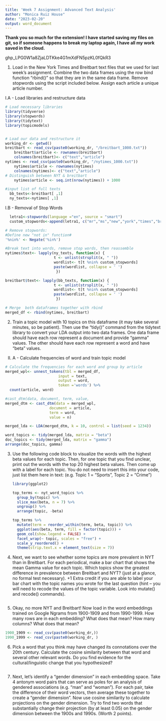 ```yaml
---
title: 'Week 7 Assignment: Advanced Text Analysis'
author: "Monica Ruiz House"
date: "2023-02-20"
output: word_document
---
```


**Thank you so much for the extension! I have started saving my files on git, so if someone happens to break my laptop again, I have all my work saved in the cloud.**

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

1.  Load in the New York Times and Breitbart text files that we used for last week's assignment. Combine the two data frames using the row bind function "rbind()" so that they are in the same data frame. Remove stopwords using the script included below. Assign each article a unique article number.

I.A - Load libraries and restructure data
```r
# Load necessary libraries 
library(tidyverse)
library(stopwords)
library(tidytext)
library(topicmodels)


# Load our data and restructure it 
working_dr <- getwd()
breitbart <- read_csv(paste0(working_dr, "/breitbart_1000.txt"))
    breitbart$article <- rownames(breitbart)
    colnames(breitbart)<- c("text","article")
nytimes <- read_csv(paste0(working_dr, "/nytimes_1000.txt"))
    nytimes$article <- rownames(nytimes)
    colnames(nytimes)<- c("text","article")
# Distinguish between NYT & breitbart
    nytimes$article <- seq.int(nrow(nytimes)) + 1000

#input list of full texts
  bb_texts<-breitbart[ ,1]
  ny_texts<-nytimes[ ,1]
```

I.B - Removal of Stop Words
``` r
  letra1<-stopwords(language ="en", source = "smart")
  custom_stopwords<-append(letra1, c("mr","ms","new","york","times","breitbart","follow","twitter","facebook", "a", "p", "h", "s"))

# Remove stopwords:
#Define new "not in" function#
'%nin%' <- Negate('%in%')

#Break text into words, remove stop words, then reassemble
nytimes$text<- lapply(ny_texts, function(x) { 
                      t <- unlist(strsplit(x, " "))
                      wordlist<- t[t %nin% custom_stopwords]
                      paste(wordlist, collapse = ' ')
                       })

breitbart$text<- lapply(bb_texts, function(x) { 
                      t <- unlist(strsplit(x, " "))
                      wordlist<- t[t %nin% custom_stopwords]
                      paste(wordlist, collapse = ' ')
                       })

# Merge  both dataframes together with rbind
merged_df <- rbind(nytimes, breitbart)

```

2.  Train a topic model with 10 topics on this dataframe (it may take several minutes, so be patient). Then use the "tidy()" command from the tidytext library to convert your LDA output into two data frames. One data frame should have each row represent a document and provide "gamma" values. The other should have each row represent a word and have "beta" values.

II. A - Calculate frequencies of word and train topic model
```r
# Calculate the frequencies for each word and group by article
merged_wpl<- unnest_tokens(tbl = merged_df,
                        input = text,
                        output = word, 
                        token ='words') %>%
  count(article, word)

#cast_dtm(data, document, term, value,
merged_dtm <- cast_dtm(data = merged_wpl,
                    document = article,
                    term = word,
                    value = n)

merged_lda <- LDA(merged_dtm, k = 10, control = list(seed = 1234))

word_topics <- tidy(merged_lda, matrix = "beta")
doc_topics <- tidy(merged_lda, matrix = "gamma")
arrange(doc_topics, gamma)
```


3.  Use the following code block to visualize the words with the highest beta values for each topic. Then, for one topic that you find unclear, print out the words with the top 20 highest beta values. Then come up with a label for each topic. You do not need to insert this into your code, just list them here in text: (e.g. Topic 1 = "Sports", Topic 2 = "Crime")

    ```r
    library(ggplot2)

    top_terms <- nyt_word_topics %>%
      group_by(topic) %>%
      slice_max(beta, n = 7) %>% 
      ungroup() %>%
      arrange(topic, -beta)

    top_terms %>%
      mutate(term = reorder_within(term, beta, topic)) %>%
      ggplot(aes(beta, term, fill = factor(topic))) +
      geom_col(show.legend = FALSE) +
      facet_wrap(~ topic, scales = "free") +
      scale_y_reordered() +
      theme(strip.text.x = element_text(size = 7))
    ```

4.  Next, we want to see whether some topics are more prevalent in NYT than in Breitbart. For each periodical, make a bar chart that shows the mean Gamma value for each topic. Which topics show the greatest difference in prevalence between Breitbart and NYT? (just at a glance, no formal test necessary). +1 Extra credit if you are able to label your bar chart with the topic names you wrote for the last question (hint -- you will need to recode the values of the topic variable. Look into mutate() and recode() commands).

```r

```

5.  Okay, no more NYT and Breitbart! Now load in the word embeddings trained on Google Ngrams from 1900-1909 and from 1990-1999. How many rows are in each embedding? What does that mean? How many columns? What does that mean?
```r
1900_1909 <- read_csv(paste0(working_dr,))
1990_1999 <- read_csv(paste0(working_dr, )

```

6.  Pick a word that you think may have changed its connotations over the 20th century. Calculate the cosine similarity between that word and several other relevant words. Do you find evidence for the cultural/linguistic change that you hypothesized?
```r

```

7.  Next, let's identify a "gender dimension" in each embedding space. Take 4 antonym word pairs that can serve as poles for an analysis of gendered associations (e.g. "man" and "woman"). For each pair, take the difference of their word vectors, then average these together to create a "gender dimension". Now use cosine similarity to calculate projections on the gender dimension. Try to find two words that substantially change their projection (by at least 0.05) on the gender dimension between the 1900s and 1990s. (Worth 2 points).
```r

```
